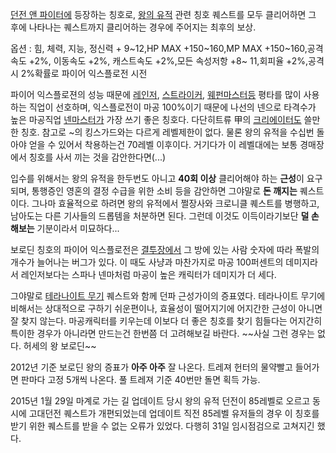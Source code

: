 [[던전 앤 파이터]]에 등장하는 칭호로, [[왕의 유적]] 관련 칭호 퀘스트를 모두 클리어하면 그 후에 나타나는 퀘스트까지 클리어하는 경우에 주어지는 최후의 보상.

옵션 : 힘, 체력, 지능, 정신력 + 9~12,HP MAX +150~160,MP MAX +150~160,공격속도 +2%, 이동속도 +2%, 캐스트속도 +2%,모든 속성저항 +8~ 11,회피율 +2%,공격시 2%확률로 파이어 익스플로전 시전

파이어 익스플로젼의 성능 때문에 [[레인저]], [[스트라이커]], [[웨펀마스터]]등 평타를 많이 사용하는 직업이 선호하며, 익스플로전이 마공 100%이기 때문에 나선의 넨으로 타격수가 높은 마공직업 [[넨마스터]]가 가장 쓰기 좋은 칭호다. 다단히트류 甲의 [[크리에이터]]도 쓸만한 칭호. 참고로 ~의 킹스가드와는 다르게 레벨제한이 없다. 물론 왕의 유적을 수십번 돌아야 얻을 수 있어서 착용하는건 70레벨 이후이다. 거기다가 이 레벨대에는 보통 경매장에서 칭호를 사서 끼는 것을 감안한다면(...)

입수를 위해서는 왕의 유적을 한두번도 아니고 '''40회 이상''' 클리어해야 하는 '''근성'''이 요구되며, 통행증인 영혼의 결정 수급을 위한 소비 등을 감안하면 그야말로 '''돈 깨지는''' 퀘스트이다. 그나마 효율적으로 하려면 왕의 유적에서 쩔장사와 크로니클 퀘스트를 병행하고, 남아도는 다른 기사들의 드롭템을 처분하면 된다. 그런데 이것도 이득이라기보단 '''덜 손해보는''' 기분이라서 미묘하다...

보로딘 칭호의 파이어 익스플로전은 [[결투장]]에서 그 방에 있는 사람 숫자에 따라 폭발의 개수가 늘어나는 버그가 있다. 이 때도 사냥과 마찬가지로 마공 100퍼센트의 데미지라서 레인저보다는 스파나 넨마처럼 마공이 높은 캐릭터가 데미지가 더 세다.

그야말로 [[테라나이트 무기]] 퀘스트와 함께 던파 근성가이의 증표였다. 테라나이트 무기에 비해서는 상대적으로 구하기 쉬운편이나, 효율성이 떨어지기에 어지간한 근성이 아니면 잘 찾지 않는다. 마공캐릭터를 키우는데 이보다 더 좋은 칭호를 찾기 힘들다는 어지간히 특이한 경우가 아니라면 만드는건 한번쯤 더 고려해보길 바란다. ~~사실 그런 경우는 없다. 허세의 왕 보로딘~~

2012년 기준 보로딘 왕의 증표가 '''아주 아주''' 잘 나온다. 트레져 헌터의 물약빨고 들어가면 판마다 고정 5개씩 나온다. 풀 트레져 기준 40번만 돌면 획득 가능.

2015년 1월 29일 마계로 가는 길 업데이트 당시 왕의 유적 던전이 85레벨로 오르고 동시에 고대던전 퀘스트가 개편되었는데 업데이트 직전 85레벨 유저들의 경우 이 칭호를 받기 위한 퀘스트를 받을 수 없는 오류가 있었다. 다행히 31일 임시점검으로 고쳐지긴 했다.

